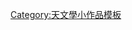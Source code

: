{{asbox
| image     = 951 Gaspra.jpg
| pix       = 40x30
| subject   = 
| qualifier = 與[[小行星]]相關
| category  = 小行星小作品
| tempsort  =  
| name      = Template:Asteroid-stub
}}<noinclude>
[[Category:天文學小作品模板]]
</noinclude>